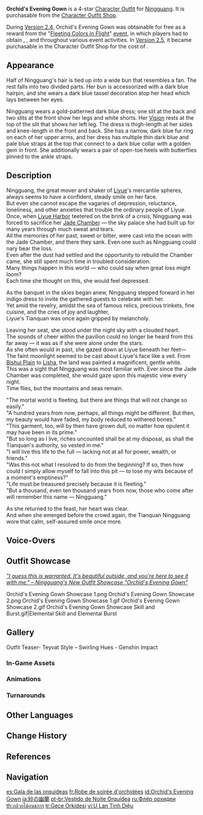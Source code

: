 {{Outfit Infobox
|id           = 202701
|image        = <gallery>
Character Ningguang Orchid's Evening Gown Full Wish.png|Wish
Outfit Orchid's Evening Gown Game.png|In-Game
</gallery>
|character    = Ningguang
|type         = Themed
|quality      = 4
|description  = Ningguang's formal wear. The long cyan skirt traces her elegant curves, and the butterfly wings at her ankles lend the outfit a touch of light grace.
|obtain       = [[Character Outfit Shop]]<br>[[Fleeting Colors in Flight]] Event (Previously)
}}
'''Orchid's Evening Gown''' is a 4-star [[Character Outfit]] for [[Ningguang]]. It is purchasable from the [[Character Outfit Shop]].

During [[Version 2.4]], Orchid's Evening Gown was obtainable for free as a reward from the "[[Fleeting Colors in Flight]]" [[event]], in which players had to obtain {{Item|Affluence Talisman|25|x=2,400}}, {{Item|Immaculate Talisman|25|x=2,200}}, and {{Item|Conquest Talisman|25|x=1,800}} throughout various event activities. In [[Version 2.5]], it became purchasable in the Character Outfit Shop for the cost of {{Item|Genesis Crystal|25|x=1,680}}.

==Appearance==
<!-- Keep appearance section short and concise. Limit to 1-2 paragraphs (preferably 1 paragraph) with 3-4 sentences each. -->
Half of Ningguang's hair is tied up into a wide bun that resembles a fan. The rest falls into two divided parts. Her bun is accessorized with a dark blue hairpin, and she wears a dark blue tassel decoration atop her head which lays between her eyes.

Ningguang wears a gold-patterned dark blue dress; one slit at the back and two slits at the front show her legs and white shorts. Her {{Geo}} [[Vision]] rests at the top of the slit that shows her left leg. The dress is thigh-length at her sides and knee-length in the front and back. She has a narrow, dark blue fur ring on each of her upper arms, and her dress has multiple thin dark blue and pale blue straps at the top that connect to a dark blue collar with a golden gem in front. She additionally wears a pair of open-toe heels with butterflies pinned to the ankle straps.

==Description==
Ningguang, the great mover and shaker of [[Liyue]]'s mercantile spheres, always seems to have a confident, steady smile on her face.<br>
But even she cannot escape the vagaries of depression, reluctance, loneliness, and other anxieties that trouble the ordinary people of Liyue.<br>
Once, when [[Liyue Harbor]] teetered on the brink of a crisis, Ningguang was forced to sacrifice her [[Jade Chamber]] &mdash; the sky palace she had built up for many years through much sweat and tears.<br>
All the memories of her past, sweet or bitter, were cast into the ocean with the Jade Chamber, and there they sank. Even one such as Ningguang could nary bear the loss.<br>
Even after the dust had settled and the opportunity to rebuild the Chamber came, she still spent much time in troubled consideration.<br>
Many things happen in this world &mdash; who could say when great loss might loom?<br>
Each time she thought on this, she would feel depressed.

As the banquet in the skies began anew, Ningguang stepped forward in her indigo dress to invite the gathered guests to celebrate with her.<br>
Yet amid the revelry, amidst the sea of famous relics, precious trinkets, fine cuisine, and the cries of joy and laughter,<br>
Liyue's Tianquan was once again gripped by melancholy.

Leaving her seat, she stood under the night sky with a clouded heart.<br>
The sounds of cheer within the pavilion could no longer be heard from this far away &mdash; it was as if she were alone under the stars.<br>
As she often would in past, she gazed down at Liyue beneath her feet&mdash;<br>
The faint moonlight seemed to be cast about Liyue's face like a veil. From [[Bishui Plain]] to [[Lisha]], the land was painted a magnificent, gentle white.<br>
This was a sight that Ningguang was most familiar with. Ever since the Jade Chamber was completed, she would gaze upon this majestic view every night.<br>
Time flies, but the mountains and seas remain.

"The mortal world is fleeting, but there are things that will not change so easily."<br>
"A hundred years from now, perhaps, all things might be different. But then, my beauty would have faded, my body reduced to withered bones."<br>
"This garment, too, will by then have grown dull, no matter how opulent it may have been in its prime."<br>
"But so long as I live, riches uncounted shall be at my disposal, as shall the Tianquan's authority, so vested in me."<br>
"I will live this life to the full &mdash; lacking not at all for power, wealth, or friends."<br>
"Was this not what I resolved to do from the beginning? If so, then how could I simply allow myself to fall into this pit &mdash; to lose my wits because of a moment's emptiness?"<br>
"Life must be treasured precisely because it is fleeting."<br>
"But a thousand, even ten thousand years from now, those who come after will remember this name &mdash; Ningguang."

As she returned to the feast, her heart was clear.<br>
And when she emerged before the crowd again, the Tianquan Ningguang wore that calm, self-assured smile once more.

==Voice-Overs==
{{VO/Outfit
|switch_01_tx_en   = Let's go and enjoy the moonlight...
|switch_01_tx_zh   = 去赏月吧。
|switch_01_rm_zh   = Qù shǎngyuè ba.
|switch_01_tx_ja   = 月を見に行きましょう。
|switch_01_rm_ja   = Tsuki wo mi ni ikimashou.
|switch_01_tx_ko   = 달구경 하러 가자
|switch_01_rm_ko   = Dalgugyeong hareo gaja

|switch_02_tx_en   = No trying to flatter me, now, okay?
|switch_02_tx_zh   = 溢美之词，就不必了。
|switch_02_rm_zh   = Yìměi zhī cí, jiù bùbìle.
|switch_02_tx_ja   = 溢美の言は、必要ないわよ。
|switch_02_rm_ja   = Itsubi no gen wa, hitsuyou nai wa yo.
|switch_02_tx_ko   = 과분한 칭찬은 됐어
|switch_02_rm_ko   = Gwabunhan chingchaneun dwaesseo

|switch_03_tx_en   = I guess this is warranted. It's beautiful outside, and you're here to see it with me.
|switch_03_tx_zh   = 良辰美景有你相伴，也算不枉。
|switch_03_rm_zh   = Liángchén méijǐng yǒu nǐ xiāngbàn, yě suàn bùwàng.
|switch_03_tx_ja   = こんな素晴らしき時節と景色に、あなたがいるなんて。悪くないわね。
|switch_03_rm_ja   = Konna subarashiki jisetsu to keshiki ni, anata ga iru nante. Warukunai wa ne.
|switch_03_tx_ko   = 좋은 경치에 네가 있으니, 확 띄진 않네
|switch_03_rm_ko   = Joeun gyeongchie nega isseuni, hwak ttijin anne
}}

==Outfit Showcase==
''[https://genshin.hoyoverse.com/en/news/detail/104130 "I guess this is warranted. It's beautiful outside, and you're here to see it with me." – Ningguang's New Outfit Showcase "Orchid's Evening Gown"]''
<gallery>
Orchid's Evening Gown Showcase 1.png
Orchid's Evening Gown Showcase 2.png
Orchid's Evening Gown Showcase 1.gif
Orchid's Evening Gown Showcase 2.gif
Orchid's Evening Gown Showcase Skill and Burst.gif|Elemental Skill and Elemental Burst
</gallery>

==Gallery==
<gallery>
Outfit Teaser- Teyvat Style – Swirling Hues - Genshin Impact
</gallery>

===In-Game Assets===
{{Assets/Outfit|Orchid's Evening Gown|nomain=1}}

===Animations===
{{Preview/CharacterAnimations|Orchid's Evening Gown|nocaption=1}}

===Turnarounds===
{{Turnarounds}}

==Other Languages==
{{Other Languages
|en      = Orchid's Evening Gown
|zhs     = 纱中幽兰
|zhs_rm  = Shā zhōng yōu lán
|zht     = 紗中幽蘭
|zht_rm  = Shā zhōng yōu lán
|zh_tl   = Dark Orchid in Silk Gauze
|ja      = 紗の幽蘭
|ja_rm   = Sha no Yuuran<ref>Twitter: [https://twitter.com/Genshin_7/status/1475079282812948486 {{ja|新コスチューム紹介}}]</ref>
|ja_tl   = Dark Orchid of Silk Gauze
|ko      = 비단 속 난초
|ko_tl   = Orchid in Silk
|es      = Gala de las orquídeas
|es_tl   = Orchid Gala
|fr      = Robe de soirée d'orchidées
|fr_tl   = Orchids' Evening Gown
|ru      = Флёр орхидеи
|ru_tl   = Orchid's Fleur
|th      = กล้วยไม้อนธการ
|th_rm   = Kluai-mai On-tha-kan
|th_tl   = Night Orchid
|vi      = U Lan Tinh Diệu
|vi_tl   = Refined Dark Orchid
|de      = Orchideen-Abendkleid
|de_tl   = Orchid Evening Dress
|id      = Orchid's Evening Gown
|pt      = Vestido de Noite Orquídea
|pt_tl   = Orchid Night Dress
|tr      = Gece Orkidesi
|tr_tl   = Night Orchid
|it      = Abito da sera d'orchidee
|it_tl   = Orchid's Evening Gown
}}

==Change History==
{{Change History|2.4}}

==References==
{{Reflist|2}}

==Navigation==
{{Dressing Room Navbox|outfit}}

[[es:Gala de las orquídeas]]
[[fr:Robe de soirée d'orchidées]]
[[id:Orchid's Evening Gown]]
[[ja:紗の幽蘭]]
[[pt-br:Vestido de Noite Orquídea]]
[[ru:Флёр орхидеи]]
[[th:กล้วยไม้อนธการ]]
[[tr:Gece Orkidesi]]
[[vi:U Lan Tinh Diệu]]